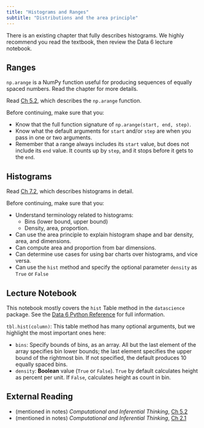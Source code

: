 ```yaml
---
title: "Histograms and Ranges"
subtitle: "Distributions and the area principle"
---
```


There is an existing chapter that fully describes histograms. We highly recommend you read the textbook, then review the Data 6 lecture notebook.

## Ranges

`np.arange` is a NumPy function useful for producing sequences of equally spaced numbers. Read the chapter for more details.

::: {.callout-note title="Read _Inferential Thinking_"}
 Read [Ch 5.2](https://inferentialthinking.com/chapters/05/2/Ranges.html), which describes the `np.arange` function.
:::

Before continuing, make sure that you:

* Know that the full function signature of `np.arange(start, end, step)`.
* Know what the default arguments for `start` and/or `step` are when you pass in one or two arguments.
* Remember that a range always includes its `start` value, but does not include its `end` value. It counts up by `step`, and it stops before it gets to the `end`.


## Histograms

::: {.callout-note title="Read _Inferential Thinking_"}
 Read [Ch 7.2](https://inferentialthinking.com/chapters/07/2/Visualizing_Numerical_Distributions.html), which describes histograms in detail.
:::

Before continuing, make sure that you:
 
* Understand terminology related to histograms:
  * Bins (lower bound, upper bound)
  * Density, area, proportion.
* Can use the area principle to explain histogram shape and bar density, area, and dimensions.
* Can compute area and proportion from bar dimensions.
* Can determine use cases for using bar charts over histograms, and vice versa.
* Can use the `hist` method and specify the optional parameter `density` as `True` or `False`

## Lecture Notebook

This notebook mostly covers the `hist` Table method in the `datascience` package. See the [Data 6 Python Reference](../reference.html) for full information.

`tbl.hist(column)`: This table method has many optional arguments, but we highlight the most important ones here:

* `bins`: Specify bounds of bins, as an array. All but the last element of the array specifies bin lower bounds; the last element specifies the upper bound of the rightmost bin. If not specified, the default produces 10 equally spaced bins.
* `density`: **Boolean** value (`True` or `False`). `True` by default calculates height as percent per unit. If `False`, calculates height as count in bin.


<!-- ## `hist` Table method reference

We will not test the details of this method other than what is on the [Data 6 Python Reference](../reference.html), but we are sharing the full description here.

```python
#| include: false
from datascience import *
schools = Table.read_table('data/cones.csv')
```

```python
Table.hist?
```
-->

## External Reading

* (mentioned in notes) _Computational and Inferential Thinking_, [Ch 5.2](https://inferentialthinking.com/chapters/05/2/Ranges.html)
* (mentioned in notes) _Computational and Inferential Thinking_, [Ch 2.1](https://inferentialthinking.com/chapters/02/1/observation-and-visualization-john-snow-and-the-broad-street-pump.html)
